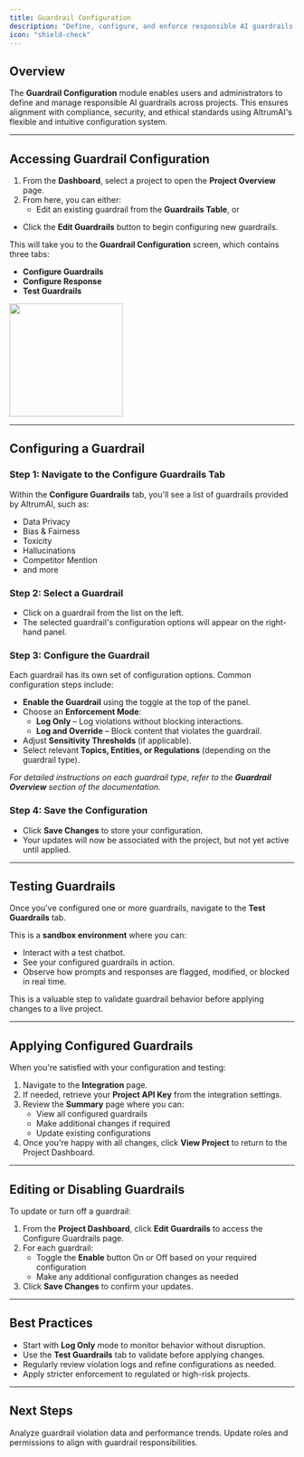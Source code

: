 ```yaml
---
title: Guardrail Configuration
description: "Define, configure, and enforce responsible AI guardrails within your projects"
icon: "shield-check"
---
```


## Overview

The **Guardrail Configuration** module enables users and administrators to define and manage responsible AI guardrails across projects. This ensures alignment with compliance, security, and ethical standards using AltrumAI's flexible and intuitive configuration system.

---

## Accessing Guardrail Configuration

1. From the **Dashboard**, select a project to open the **Project Overview** page.
2. From here, you can either:
   - Edit an existing guardrail from the **Guardrails Table**, or
- Click the **Edit Guardrails** button to begin configuring new guardrails.

This will take you to the **Guardrail Configuration** screen, which contains three tabs:
- **Configure Guardrails**
- **Configure Response**
- **Test Guardrails**

<img height="200" src="/images/Policy Config.png" />

---

## Configuring a Guardrail

### Step 1: Navigate to the Configure Guardrails Tab

Within the **Configure Guardrails** tab, you'll see a list of guardrails provided by AltrumAI, such as:
- Data Privacy
- Bias & Fairness
- Toxicity
- Hallucinations
- Competitor Mention
- and more

### Step 2: Select a Guardrail

- Click on a guardrail from the list on the left.
- The selected guardrail's configuration options will appear on the right-hand panel.

### Step 3: Configure the Guardrail

Each guardrail has its own set of configuration options. Common configuration steps include:

- **Enable the Guardrail** using the toggle at the top of the panel.
- Choose an **Enforcement Mode**:
  - **Log Only** – Log violations without blocking interactions.
  - **Log and Override** – Block content that violates the guardrail.
- Adjust **Sensitivity Thresholds** (if applicable).
- Select relevant **Topics, Entities, or Regulations** (depending on the guardrail type).

 _For detailed instructions on each guardrail type, refer to the **Guardrail Overview** section of the documentation._

### Step 4: Save the Configuration

- Click **Save Changes** to store your configuration.
- Your updates will now be associated with the project, but not yet active until applied.

---

## Testing Guardrails

Once you've configured one or more guardrails, navigate to the **Test Guardrails** tab.

This is a **sandbox environment** where you can:

- Interact with a test chatbot.
- See your configured guardrails in action.
- Observe how prompts and responses are flagged, modified, or blocked in real time.

This is a valuable step to validate guardrail behavior before applying changes to a live project.

---

## Applying Configured Guardrails

When you're satisfied with your configuration and testing:

1. Navigate to the **Integration** page.
2. If needed, retrieve your **Project API Key** from the integration settings.
3. Review the **Summary** page where you can:
   - View all configured guardrails
   - Make additional changes if required
   - Update existing configurations
4. Once you're happy with all changes, click **View Project** to return to the Project Dashboard.

---

## Editing or Disabling Guardrails

To update or turn off a guardrail:

1. From the **Project Dashboard**, click **Edit Guardrails** to access the Configure Guardrails page.
2. For each guardrail:
   - Toggle the **Enable** button On or Off based on your required configuration
   - Make any additional configuration changes as needed
3. Click **Save Changes** to confirm your updates.

---

## Best Practices

- Start with **Log Only** mode to monitor behavior without disruption.
- Use the **Test Guardrails** tab to validate before applying changes.
- Regularly review violation logs and refine configurations as needed.
- Apply stricter enforcement to regulated or high-risk projects.

---

## Next Steps

<CardGroup cols={2}>
  <Card
    title="Review Reports"
    icon="chart-bar"
    href="/product-guide/generating-and-viewing-reports"
  >
    Analyze guardrail violation data and performance trends.
  </Card>
  <Card
    title="Manage Users"
    icon="user-gear"
    href="/product-guide/managing-users-and-permissions"
  >
    Update roles and permissions to align with guardrail responsibilities.
  </Card>
</CardGroup>
